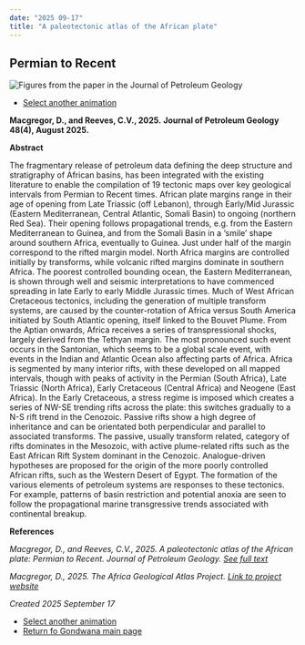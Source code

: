 ```yaml
---
date: "2025 09-17"
title: "A paleotectonic atlas of the African plate"
---
```


## Permian to Recent

![Figures from the paper in the Journal of Petroleum Geology](./assets/Macgregor.gif)

* [Select another animation](../animations)

**Macgregor, D., and Reeves, C.V., 2025.**
**Journal of Petroleum Geology 48(4), August 2025.**

**Abstract**

The fragmentary release of petroleum data defining the deep structure and stratigraphy of African basins, has been integrated with the existing literature to enable the compilation of 19 tectonic maps over key geological intervals from Permian to Recent times. African plate margins range in their age of opening from Late Triassic (off Lebanon), through Early/Mid Jurassic (Eastern Mediterranean, Central Atlantic, Somali Basin) to ongoing (northern Red Sea). Their opening follows propagational trends, e.g. from the Eastern Mediterranean to Guinea, and from the Somali Basin in a ‘smile’ shape around southern Africa, eventually to Guinea. Just under half of the margin correspond to the rifted margin model. North Africa margins are controlled initially by transforms, while volcanic rifted margins dominate in southern Africa. The poorest controlled bounding ocean, the Eastern Mediterranean, is shown through well and seismic interpretations to have commenced spreading in late Early to early Middle Jurassic times. Much of West African Cretaceous tectonics, including the generation of multiple transform systems, are caused by the counter-rotation of Africa versus South America initiated by South Atlantic opening, itself linked to the Bouvet Plume. From the Aptian onwards, Africa receives a series of transpressional shocks, largely derived from the Tethyan margin. The most pronounced such event occurs in the Santonian, which seems to be a global scale event, with events in the Indian and Atlantic Ocean also affecting parts of Africa. Africa is segmented by many interior rifts, with these developed on all mapped intervals, though with peaks of activity in the Permian (South Africa), Late Triassic (North Africa), Early Cretaceous (Central Africa) and Neogene (East Africa). In the Early Cretaceous, a stress regime is imposed which creates a series of NW-SE trending rifts across the plate: this switches gradually to a N-S rift trend in the Cenozoic. Passive rifts show a high degree of inheritance and can be orientated both perpendicular and parallel to associated transforms. The passive, usually transform related, category of rifts dominates in the Mesozoic, with active plume-related rifts such as the East African Rift System dominant in the Cenozoic. Analogue-driven hypotheses are proposed for the origin of the more poorly controlled African rifts, such as the Western Desert of Egypt. The formation of the various elements of petroleum systems are responses to these tectonics. For example, patterns of basin restriction and potential anoxia are seen to follow the propagational marine transgressive trends associated with continental breakup.

**References**

*Macgregor, D., and Reeves, C.V., 2025.  A paleotectonic atlas of the African plate: Permian to Recent. Journal of Petroleum Geology. [See full text](https://www.researchgate.net/publication/394805965_A_Paleotectonic_Atlas_of_the_African_Plate_Permian_to_Recent)*


*Macgregor, D., 2025.  The Africa Geological Atlas Project. [Link to project website](https://www.africageologicalatlas.com/)*

*Created 2025 September 17*

* [Select another animation](../animations)
* [Return fo Gondwana main page](../../gondwana)

